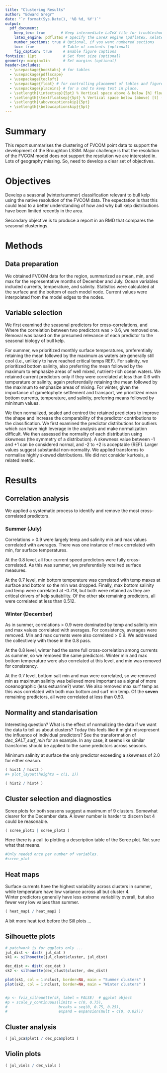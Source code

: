 ```yaml
---
title: "Clustering Results"
author: "Edward Gregr"
date: "`r format(Sys.Date(), '%B %d, %Y')`"
output:
  pdf_document:
    keep_tex: true       # Keep intermediate LaTeX file for troubleshooting
    latex_engine: pdflatex # Specify the LaTeX engine (pdflatex, xelatex, or lualatex). This renders the pdf
    number_sections: true # Optional, if you want numbered sections
    toc: true             # Table of contents (optional)
    fig_caption: true     # Enable figure captions
fontsize: 11pt            # Set font size (optional)
geometry: margin=1in      # Set margins (optional)
header-includes:
  - \usepackage{booktabs} # for tables
  - \usepackage{pdflscape}
  - \usepackage{tocloft}
  - \usepackage{float} # for controlling placement of tables and figures
  - \usepackage{placeins} # for a cmd to keep text in place.
  - \setlength{\intextsep}{5pt} % Vertical space above & below [h] floats
  - \setlength{\textfloatsep}{5pt} % Vertical space below (above) [t] ([b]) floats
  - \setlength{\abovecaptionskip}{5pt}
  - \setlength{\belowcaptionskip}{5pt}
---
```


# Summary
This report summarises the clustering of FVCOM point data to support the development of the 
Broughton LSSM. Major challenge is that the resolution of the FVCOM model does not 
support the resolution we are interested in. Lots of geography missing. So, need to 
develop a clear set of objectives. 

# Objectives
Develop a seasonal (winter/summer) classification relevant to bull kelp using the native resolution of the FVCOM data.
The expectation is that this could lead to a better understanding of how and why bull kelp distributions have been limited recently in the area. 

Secondary objective is to produce a report in an RMD that compares the seasonal clusterings. 

# Methods
## Data preparation
We obtained FVCOM data for the region, summarized as mean, min, and max for the representative months of December and July. Ocean variables included currents, temperature, and salinity. Statistics were calculated at the surface and the bottom of each model node. Current values were interpolated from the model edges to the nodes. 

## Variable selection
We first examined the seasonal predictors for cross-correlations, and Where the correlation between two predictors was > 0.6, we removed one. Removal was based on the presumed relevance of each predictor to the seasonal biology of bull kelp.  

For summer, we prioritized monthly surface temperatures, preferentially retaining the mean followed by the maximum as waters are generally still cool (i.e., unlikely to have reached critical temps REF). For salinity, we prioritized bottom salinity, also preferring the mean followed by the maximum to emphasize areas of well mixed, nutrient-rich ocean waters. We retained current predictors only if they were correlated at less than 0.6 with temperature or salinity, again preferentially retaining the mean followed by the maximum to emphasize areas of mixing. For winter, given the importance of gametophyte settlement and transport, we prioritized mean bottom currents, temperature, and salinity, preferring means followed by minimum values.  

We then normalized, scaled and centred the retained predictors to improve the shape and increase the comparability of the predictor contributions to the classification. We first examined the predictor distributions for outliers which can have high leverage in the analysis and make normalization difficult. We then assessed the normality of each distribution using skewness (the symmetry of a distribution). A skewness value between -1 and +1 can be considered normal, and -2 to +2 is acceptable (REF). Larger values suggest substantial non-normality. We applied transforms to normalise highly skewed distributions. We did not consider kurtosis, a related metric.

# Results 
## Correlation analysis
We applied a systematic process to identify and remove the most cross-correlated predictors. 

### Summer (July)
Correlations > 0.9 were largely temp and salinity min and max values correlated with averages. There was one instance of max correlated with min, for surface temperatures.

At the 0.8 level, all four current speed predictors were fully cross-correlated. As this was summer, we preferentially retained surface measures. 

At the 0.7 level, min bottom temperature was correlated with temp maxes at surface and bottom so the min was dropped. Finally, max bottom salinity and temp were correlated at -0.718, but both were retained as they are critical drivers of kelp suitability. Of the other **six** remaining predictors, all were correlated at less than 0.512.

### Winter (December)
As in summer, correlations > 0.9 were dominated by temp and salinity min and max values correlated with averages. For consistency, averages were removed. Min and max currents were also correlated > 0.9. We addressed the collectively with those in the 0.8 pass. 

At the 0.8 level, winter had the same full cross-correlation among currents as summer, so we removed the same predictors. Winter min and max bottom temperature were also correlated at this level, and min was removed for consistency. 

At the 0.7 level, bottom salt min and max were correlated, so we removed min as maximum salinity was believed more important as a signal of more oceanographic (less estuarine?) water.  We also removed max surf temp as this was correlated with both max bottom and surf min temp. Of the **seven** remaining predictors, all were correlated at less than 0.50.

## Normality and standarisation

Interesting question? What is the effect of normalizing the data if we want the data to tell us about clusters? Today this feels like it might misrepresent the influence of individual predictors? See the transformation of *dec_SALT_surf_min* for an example. In any case, it seems like similar transforms should be applied to the same predictors across seasons.   

Minimum salinity at surface the only predictor exceeding a skewness of 2.0 for either season.  


\newpage
<!-- 
- If you need a **caption**, use `fig.pos='H'` and load the `float` package.  
- If you don’t need a caption, omit `fig.cap` and the plot is treated as inline content.  
-->

```r

( hist1 / hist3 ) 
#+ plot_layout(heights = c(1, 1))

```

```r

( hist2 / hist4 )
```


## Cluster selection and diagnostics
Scree plots for both seasons suggest a maximum of 9 clusters. Somewhat clearer for the December data. A lower number is harder to discern but 4 could be reasonable. 

```r
( scree_plot1 | scree_plot2 )

```

Here there is a call to plotting a description table of the Scree plot. Not sure what that means. 
```r
#Only needed once per number of variables. 
#scree_plot

```

## Heat maps
Surface currents have the highest variability across clusters in summer, while temperature have low variance across all but cluster 4.  
Winter predictors generally have less  extreme variability overall, but also fewer very low values than summer. 

```r
( heat_map1 / heat_map2 )

```
A bit more heat text before the Sill plots ... 

## Silhouette plots
```r

# patchwork is for ggplots only ... 
jul_dist <- dist( jul_dat )
sk1 <- silhouette(jul_clust$cluster, jul_dist)

dec_dist <- dist( dec_dat )
sk2 <- silhouette(dec_clust$cluster, dec_dist)

plot(sk1, col = 1:nclust, border=NA, main = "Summer clusters" ) 
plot(sk2, col = 1:nclust, border=NA, main = "Winter clusters" )


#p <- fviz_silhouette(sk, label = FALSE)  # ggplot object
#p + scale_y_continuous(limits = c(0, 0.75),
#                       breaks = seq(0, 0.75, 0.25),
#                       expand = expansion(mult = c(0, 0.02)))

```


## Cluster analysis 
```r
( jul_pca$plot1 / dec_pca$plot1 )

```


## Violin plots
```r
( jul_viols / dec_viols )

```



<!-- THE END -->

